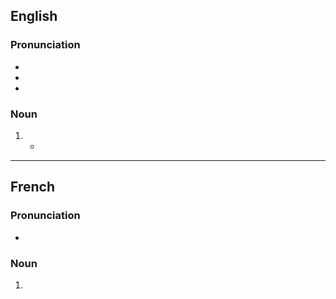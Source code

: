 {{also|Buttes|buttés}}

==English==

===Pronunciation===
* {{IPA|en|/bjuːts/}}
* {{rhymes|en|uːts|s=1}}
* {{homophones|en|beauts}}

===Noun===
{{head|en|noun form}}

# {{plural of|en|butte}}
#* {{quote-journal|en|author=John Grotzinger|authorlink=John P. Grotzinger|title=The world of Mars &#91;print version: ''International Herald Tribune Magazine'', 2013, p.&nbsp;36&#93;|url=http://www.nytimes.com/2013/11/28/opinion/the-world-of-mars.html|newspaper={{w|The New York Times}}|date=27 November 2013|passage=Those multitoned '''buttes''' and mesas [of the {{w|Grand Canyon}}], and that incandescent sequence of colorful bands that make one of the natural wonders of the world so grand, can also be found over 100 million miles away [on Mars].}}

----

==French==

===Pronunciation===
* {{audio|fr|LL-Q150 (fra)-Lyokoï-buttes.wav|Audio}}

===Noun===
{{head|fr|noun form|g=f}}

# {{plural of|fr|butte}}